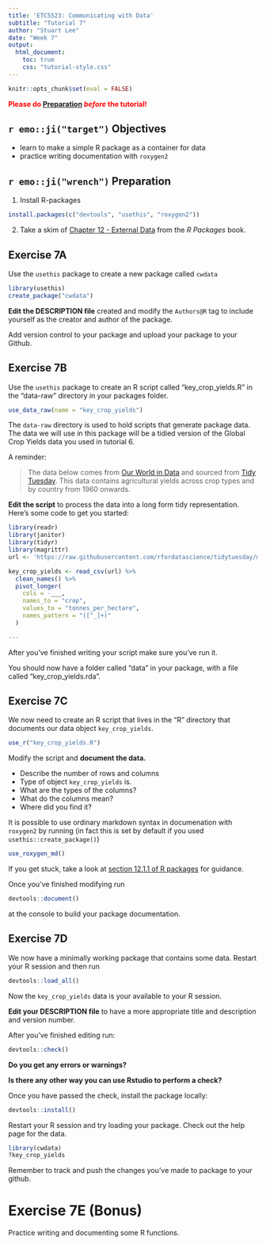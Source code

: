 ---
title: 'ETC5523: Communicating with Data'
subtitle: "Tutorial 7"
author: "Stuart Lee"
date: "Week 7"
output: 
  html_document:
    toc: true
    css: "tutorial-style.css"
---

```{r setup, include = FALSE}
knitr::opts_chunk$set(eval = FALSE)
```

**<span style="color:red">Please do [Preparation](#preparation) *before* the tutorial!</span>**

## `r emo::ji("target")` Objectives

* learn to make a simple R package as a container for data 
* practice writing documentation with `roxygen2`

## `r emo::ji("wrench")` Preparation  

  
1. Install R-packages
```{r}
install.packages(c("devtools", "usethis", "roxygen2"))
```

2. Take a skim of [Chapter 12 - External Data](https://r-pkgs.org/data.html) from the *R Packages* book.

    
##  Exercise 7A

Use the `usethis` package to create a new package called `cwdata`

```{r}
library(usethis)
create_package("cwdata")
```

**Edit the DESCRIPTION file** created and modify the `Authors@R` tag to include 
yourself as the creator and author of the package. 

Add version control to your package and upload your package to your Github.

##  Exercise 7B

Use the `usethis` package to create an R script called "key_crop_yields.R" in the  "data-raw" directory in your packages folder. 

```{r}
use_data_raw(name = "key_crop_yields")
```

The `data-raw` directory is used to hold scripts that generate package data.
The data we will use in this package will be a tidied version of the
Global Crop Yields data you used in tutorial 6. 

A reminder:

> The data below comes from [Our World in Data](https://ourworldindata.org/crop-yields) and sourced from [Tidy Tuesday](https://github.com/rfordatascience/tidytuesday/blob/master/data/2020/2020-09-01/readme.md). This data contains agricultural yields across crop types and by country from 1960 onwards. 

**Edit the script** to process the data into a long form tidy representation. Here's some code to get you started:

```{r data-raw}
library(readr)
library(janitor)
library(tidyr)
library(magrittr)
url <- 'https://raw.githubusercontent.com/rfordatascience/tidytuesday/master/data/2020/2020-09-01/key_crop_yields.csv'

key_crop_yields <- read_csv(url) %>% 
  clean_names() %>% 
  pivot_longer(
    cols = -___,
    names_to = "crop", 
    values_to = "tonnes_per_hectare",
    names_pattern = "([^_]+)"
  )

---
```

After you've finished writing your script make sure you've run it.

You should now have a folder called "data" in your package,
with a file called "key_crop_yields.rda".


## Exercise 7C 

We now need to create an R script that lives in the "R" directory
that documents our data object `key_crop_yields`.

```{r}
use_r("key_crop_yields.R")
```

Modify the script and **document the data.**

 - Describe the number of rows and columns 
 - Type of object `key_crop_yields` is. 
 - What are the types of the columns?
 - What do the columns mean?
 - Where did you find it? 

It is possible to use ordinary markdown syntax in documenation with `roxygen2` by running (in fact this is set by default if you used `usethis::create_package()`) 

```{r}
use_roxygen_md()
```

If you get stuck, take a look at [section 12.1.1 of R packages](https://r-pkgs.org/data.html) for guidance.

Once you've finished modifying run

```{r}
devtools::document()
```

at the console to build your package documentation.

## Exercise 7D

We now have a minimally working package that contains some data. 
Restart your R session and then run 

```{r}
devtools::load_all()
```

Now the `key_crop_yields` data is your available to your R session.

**Edit your DESCRIPTION file** to have a more appropriate title and description and version number. 

After you've finished editing run:
```{r}
devtools::check()
```

**Do you get any errors or warnings?**

**Is there any other way you can use Rstudio to perform a check?**

Once you have passed the check, install the package locally:

```{r}
devtools::install()
```

Restart your R session and try loading your package. Check out the help page for the data.

```{r}
library(cwdata)
?key_crop_yields
```

Remember to track and push the changes you've made to package to your github.

# Exercise 7E (Bonus)

Practice writing and documenting some R functions.

